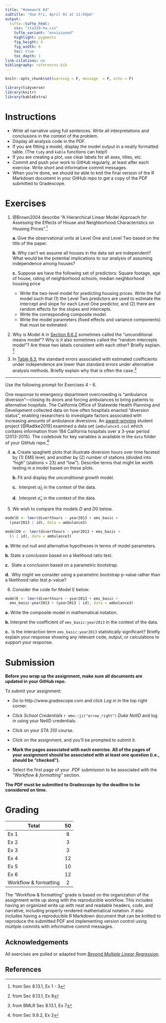 ```yaml
---
title: "Homework 04"
subtitle: "due Fri, April 01 at 11:59pm"
output: 
  tufte::tufte_html:
    css: "sta310-hw.css"
    tufte_variant: "envisioned"
    highlight: pygments
    fig_height: 4
    fig_width: 6
    toc: true
    toc_depth: 1
link-citations: no
bibliography: references.bib
---
```


```r
knitr::opts_chunk$set(warning = F, message  = F, echo = F)
```

```r
library(tidyverse)
library(knitr)
library(kableExtra)
```

# Instructions 

- Write all narrative using full sentences. Write all interpretations and conclusions in the context of the problem.
- Display all analysis code in the PDF. 
- If you are fitting a model, display the model output in a neatly formatted table. (The `tidy` and `kable` functions can help!) 
- If you are creating a plot, use clear labels for all axes, titles, etc. 
- Commit and push your work to GitHub regularly, at least after each exercise. Write short and informative commit messages.
- When you're done, we should be able to knit the final version of the R Markdown document in your GitHub repo to get a copy of the PDF submitted to Gradescope. 


# Exercises

1. @Brown2004 describe "A Hierarchical Linear Model Approach for Assessing the Effects of House and Neighborhood Characteristics on Housing Prices".^[from Sec 8.13.1, Ex 1 - 3]
    
    **a. ** Give the observational units at Level One and Level Two based on the title of the paper.
    
    **b. ** Why can't we assume all houses in the data set are independent?  What would be the potential implications to our analysis of assuming independence among houses?
    
    **c.** Suppose we have the following set of predictors: Square footage, age of house,  rating of neighborhood schools, median neighborhood housing price
      
      - Write the two-level model for predicting housing prices. Write the full model such that (1) the Level Two predictors are used to estimate the intercept and slope for each Level One predictor, and (2) there are random effects for the slopes and intercepts.
      - Write the corresponding composite model. 
      - Write the model parameters (fixed effects and variance components) that must be estimated. 

2. Why is Model A in [Section 8.6.2](https://bookdown.org/roback/bookdown-BeyondMLR/ch-multilevelintro.html#modela8) sometimes called the "unconditional means model"? Why is it also sometimes called the "random intercepts model"? Are these two labels consistent with each other? Briefly explain. ^[from Sec 8.13.1, Ex 8]

3.  In [Table 8.3](https://bookdown.org/roback/bookdown-BeyondMLR/ch-multilevelintro.html#initialmodel), the standard errors associated with estimated coefficients under independence are lower than standard errors under alternative analysis methods. Briefly explain why that is often the case.^[from BMLR Sec 8.13.1, Ex 7] 

<hr> 

Use the following prompt for Exercises 4 - 6. 

One response to emergency department overcrowding is “ambulance diversion”---closing its doors and forcing ambulances to bring patients to alternative hospitals.  The California Office of Statewide Health Planning and Development collected data on how often hospitals enacted “diversion status”, enabling researchers to investigate factors associated with increasing amounts of ambulance diversions.  An [award-winning](https://www.causeweb.org/usproc/usclap/2019/spring/winners) student project [@Radtke2019] examined a data set (`ambulance3.csv`) which contains information from 184 California hospitals over a 3-year period (2013-2015). The codebook for key variables is available in the `data` folder of your GitHub repo.^[from Sec 9.9.2, Ex 2]


4. **a. ** Create spaghetti plots that illustrate diversion hours over time faceted by (1) EMS level, and another by (2) number of stations (divided into "high" (stations > 23) and "low"). Describe terms that might be worth testing in a model based on these plots.

    **b. ** Fit and display the unconditional growth model.
  
    **c. ** Interpret $\hat{\alpha}_0$ in the context of the data.
    
    **d. ** Interpret $\hat{\sigma}_v$ in the context of the data.

5. We wish to compare the models $D$ and $D0$ below. 

```r
modelD <- lmer(diverthours ~ year2013 + ems_basic + 
  (year2013 | id), data = ambulance3)

modelD0 <- lmer(diverthours ~ year2013 + ems_basic + 
  (1 | id), data = ambulance3)
```
    
    
  **a. **Write out null and alternative hypotheses in terms of model parameters.
    
  **b. ** State a conclusion based on a likelihood ratio test.
    
  **c. ** State a conclusion based on a parametric bootstrap.
    
  **d. ** Why might we consider using a parametric bootstrap p-value rather than a likelihood ratio test p-value?


6. Consider the code for Model E below: 
  
```r
modelE <- lmer(diverthours ~ year2013 + ems_basic +
  ems_basic:year2013 + (year2013 | id), data = ambulance3)
```


  **a.**  Write the composite model in mathematical notation. 
    
  **b. ** Interpret the coefficient of `ems_basic:year2013` in the context of the data. 
  
  **c. ** Is the interaction term `ems_basic:year2013` statistically significant?  Briefly explain your response showing any relevant code, output, or calculations to support your response. 



# Submission

**Before you wrap up the assignment, make sure all documents are updated in your GitHub repo.**

To submit your assignment: 

- Go to http://www.gradescope.com and click *Log in* in the top right corner. 

- Click *School Credentials* `r emo::ji("arrow_right")` *Duke NetID* and log in using your NetID credentials.

- Click on your *STA 310* course. 

- Click on the assignment, and you'll be prompted to submit it.

- **Mark the pages associated with each exercise. All of the pages of your assignment should be associated with at least one question (i.e., should be "checked"). **

- Select the first page of your .PDF submission to be associated with the *"Workflow & formatting"* section.

**The PDF must be submitted to Gradescope by the deadline to be considered on time.**


# Grading

| **Total** | **50** |
|-------------------------------------------------------------|:--:|
| Ex 1 | 8 |
| Ex 2 | 3 |
| Ex 3 | 3 |
| Ex 4 | 12 | 
| Ex 5 | 10 |
| Ex 6 | 12 |
| Workflow & formatting | 2 |

The "Workflow & formatting" grade is based on the organization of the assignment write up along with the reproducible workflow. This includes having an organized write up with neat and readable headers, code, and narrative, including properly rendered mathematical notation. It also includes having a reproducible R Markdown document that can be knitted to reproduce the submitted PDF and implementing version control using multiple commits with informative commit messages.

## Acknowledgements

All exercises are pulled or adapted from [*Beyond Multiple Linear Regression*](https://bookdown.org/roback/bookdown-BeyondMLR/).


## References
